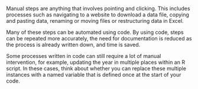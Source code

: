 <!-- Manual steps minimised -->

Manual steps are anything that involves pointing and clicking. This includes processes such as navigating to a website to download a data file, copying and pasting data, renaming or moving files or restructuring data in Excel.

Many of these steps can be automated using code. By using code, steps can be repeated more accurately, the need for documentation is reduced as the process is already written down, and time is saved.
 
Some processes written in code can still require a lot of manual intervention, for example, updating the year in multiple places within an R script. In these cases, think about whether you can replace these multiple instances with a named variable that is defined once at the start of your code.